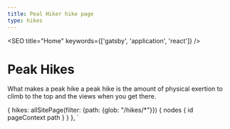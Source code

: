 ```yaml
---
title: Peal Hiker hike page
type: hikes
---
```




<SEO title="Home" keywords={['gatsby', 'application', 'react']} />

# Peak Hikes

What makes a peak hike a peak hike is the amount of physical exertion to climb to the top and the views when you get there.

<HikeList listTitle="Top I-90 Peak Hikes" hikePages={props.data.hikes.nodes} />

  {
    hikes: allSitePage(filter: {path: {glob: "/hikes/*"}}) {
      nodes {
        id
        pageContext
        path
      }
    }
  },
`
